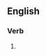 ==English==

===Verb===
{{head|en|present participle}}

# {{present participle of|savvy|lang=en|nocat=1}}